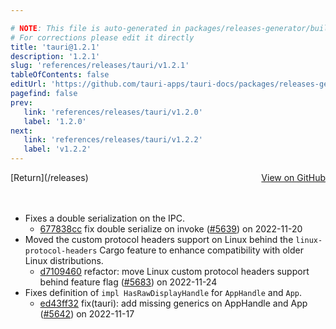 ```yaml
---

# NOTE: This file is auto-generated in packages/releases-generator/build.ts
# For corrections please edit it directly
title: 'tauri@1.2.1'
description: '1.2.1'
slug: 'references/releases/tauri/v1.2.1'
tableOfContents: false
editUrl: 'https://github.com/tauri-apps/tauri-docs/packages/releases-generator/build.ts'
pagefind: false
prev:
   link: 'references/releases/tauri/v1.2.0'
   label: '1.2.0'
next:
   link: 'references/releases/tauri/v1.2.2'
   label: 'v1.2.2'
---
```


			

<ReleaseSidebar slug="references/releases/tauri"  packageName="tauri" />

<div style="margin-bottom:3rem; display: flex; justify-content: space-between; align-items: center"><span>[Return](/releases)</span><span><a href="https://github.com/tauri-apps/tauri/releases/tag/tauri-v1.2.1">View on GitHub</a></span></div>

- Fixes a double serialization on the IPC.
  - [677838cc](https://www.github.com/tauri-apps/tauri/commit/677838ccfadfdf37039be53bfad666bbe1dab8c3) fix double serialize on invoke ([#5639](https://www.github.com/tauri-apps/tauri/pull/5639)) on 2022-11-20
- Moved the custom protocol headers support on Linux behind the `linux-protocol-headers` Cargo feature to enhance compatibility with older Linux distributions.
  - [d7109460](https://www.github.com/tauri-apps/tauri/commit/d710946064c47fa488eca01a62403e70b2b5ff87) refactor: move Linux custom protocol headers support behind feature flag ([#5683](https://www.github.com/tauri-apps/tauri/pull/5683)) on 2022-11-24
- Fixes definition of `impl HasRawDisplayHandle` for `AppHandle` and `App`.
  - [ed43ff32](https://www.github.com/tauri-apps/tauri/commit/ed43ff324330d1bd9c042a53a6636dfc7d97b410) fix(tauri): add missing generics on AppHandle and App ([#5642](https://www.github.com/tauri-apps/tauri/pull/5642)) on 2022-11-17

